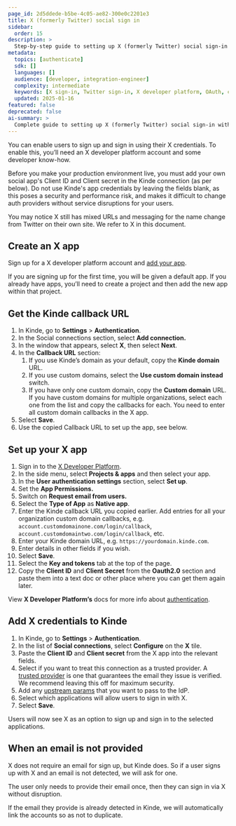 ```yaml
---
page_id: 2d5ddede-b5be-4c05-ae82-300e0c2201e3
title: X (formerly Twitter) social sign in
sidebar:
  order: 15
description: >
  Step-by-step guide to setting up X (formerly Twitter) social sign-in including X developer platform app creation, OAuth configuration, and Kinde integration.
metadata:
  topics: [authenticate]
  sdk: []
  languages: []
  audience: [developer, integration-engineer]
  complexity: intermediate
  keywords: [X sign-in, Twitter sign-in, X developer platform, OAuth, client ID, client secret, callback URL]
  updated: 2025-01-16
featured: false
deprecated: false
ai-summary: >
  Complete guide to setting up X (formerly Twitter) social sign-in with developer platform app creation and OAuth configuration.
---
```


You can enable users to sign up and sign in using their X credentials. To enable this, you’ll need an X developer platform account and some developer know-how.

<Aside type="warning" title="Social sign in for production environments">

Before you make your production environment live, you must add your own social app's Client ID and Client secret in the Kinde connection (as per below). Do not use Kinde's app credentials by leaving the fields blank, as this poses a security and performance risk, and makes it difficult to change auth providers without service disruptions for your users.

</Aside>

<Aside>

You may notice X still has mixed URLs and messaging for the name change from Twitter on their own site. We refer to X in this document.

</Aside>

## **Create an X app**

Sign up for a X developer platform account and [add your app](https://developer.twitter.com/en/portal/dashboard).

If you are signing up for the first time, you will be given a default app. If you already have apps, you’ll need to create a project and then add the new app within that project.

## **Get the Kinde callback URL**

1. In Kinde, go to **Settings** > **Authentication**.
2. In the Social connections section, select **Add connection.**
3. In the window that appears, select **X**, then select **Next**. 
4. In the **Callback URL** section:
   1. If you use Kinde’s domain as your default, copy the **Kinde domain** URL.
   2. If you use custom domains, select the **Use custom domain instead** switch. 
   3. If you have only one custom domain, copy the **Custom domain** URL. If you have custom domains for multiple organizations, select each one from the list and copy the callbacks for each. You need to enter all custom domain callbacks in the X app.
5. Select **Save**.
6. Use the copied Callback URL to set up the app, see below.

## **Set up your X app**

1. Sign in to the [X Developer Platform](https://developer.twitter.com/).
2. In the side menu, select **Projects & apps** and then select your app.
3. In the **User authentication settings** section, select **Set up**.
4. Set the **App Permissions.**
5. Switch on **Request email from users.**
6. Select the **Type of App** as **Native app**.
7. Enter the Kinde callback URL you copied earlier. Add entries for all your organization custom domain callbacks, e.g. `account.customdomainone.com/login/callback`, `account.customdomaintwo.com/login/callback`, etc.
8. Enter your Kinde domain URL, e.g. `https://yourdomain.kinde.com`.
9. Enter details in other fields if you wish.
10. Select **Save**.
11. Select the **Key and tokens** tab at the top of the page.
12. Copy the **Client ID** and **Client Secret** from the **Oauth2.0** section and paste them into a text doc or other place where you can get them again later.

View **X Developer Platform’s** docs for more info about [authentication](https://developer.twitter.com/en/docs/authentication/overview).

## **Add X credentials to Kinde**

1. In Kinde, go to **Settings** > **Authentication**.
2. In the list of **Social connections**, select **Configure** on the **X** tile.
3. Paste the **Client ID** and **Client secret** from the X app into the relevant fields.
4. Select if you want to treat this connection as a trusted provider. A [trusted provider](/authenticate/about-auth/identity-and-verification/) is one that guarantees the email they issue is verified. We recommend leaving this off for maximum security.
5. Add any [upstream params](/authenticate/auth-guides/pass-params-idp/) that you want to pass to the IdP.
6. Select which applications will allow users to sign in with X.
7. Select **Save**.

Users will now see X as an option to sign up and sign in to the selected applications.

## When an email is not provided

X does not require an email for sign up, but Kinde does. So if a user signs up with X and an email is not detected, we will ask for one.

The user only needs to provide their email once, then they can sign in via X without disruption.

If the email they provide is already detected in Kinde, we will automatically link the accounts so as not to duplicate.

